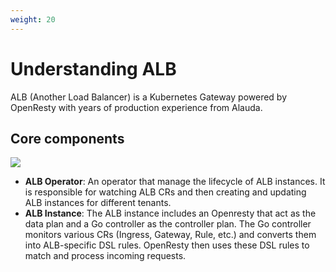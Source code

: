 ```yaml
---
weight: 20
---
```


# Understanding ALB

ALB (Another Load Balancer) is a Kubernetes Gateway powered by OpenResty with years of production experience from Alauda.

## Core components

![](../assets/alb_architecture.png)

- **ALB Operator**: An operator that manage the lifecycle of ALB instances. It is responsible for watching ALB CRs and then creating and updating ALB instances for different tenants. 
- **ALB Instance**: The ALB instance includes an Openresty that act as the data plan and a Go controller as the controller plan. 
The Go controller monitors various CRs (Ingress, Gateway, Rule, etc.) and converts them into ALB-specific DSL rules. OpenResty then uses these DSL rules to match and process incoming requests.
